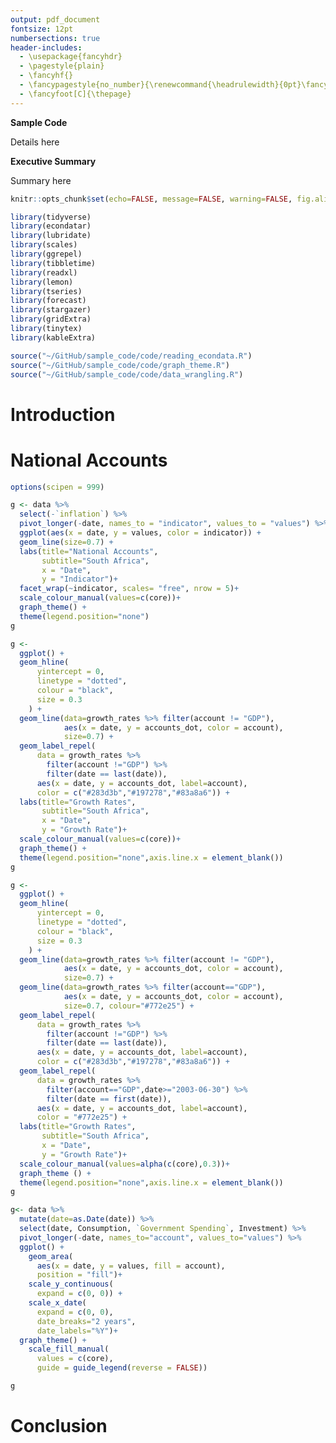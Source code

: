```yaml
---
output: pdf_document
fontsize: 12pt
numbersections: true
header-includes:
  - \usepackage{fancyhdr}
  - \pagestyle{plain}
  - \fancyhf{}
  - \fancypagestyle{no_number}{\renewcommand{\headrulewidth}{0pt}\fancyhf{}\fancyfoot[C]{}}
  - \fancyfoot[C]{\thepage}
---
```


\small

```{=tex}

\begin{flushright}

\href{mailto:namatulich@sun.ac.za}{namatulich@sun.ac.za}

\end{flushright}

```


\vspace{50pt}

\large

**Sample Code** \newline

\normalsize

Details here 

\hrulefill

**Executive Summary**

Summary here \newline

\hrulefill

\thispagestyle{no_number}

\newpage

\pagenumbering{roman}

```{=tex}

\tableofcontents
```
\newpage

```{=tex}
\pagenumbering{arabic}
\pagestyle{plain}
```

```r

knitr::opts_chunk$set(echo=FALSE, message=FALSE, warning=FALSE, fig.align="center", fig.pos="H", digits=2)

```

```r

library(tidyverse)
library(econdatar)
library(lubridate)
library(scales)
library(ggrepel)
library(tibbletime)
library(readxl)
library(lemon) 
library(tseries)
library(forecast)
library(stargazer)
library(gridExtra)
library(tinytex)
library(kableExtra)

```

```r

source("~/GitHub/sample_code/code/reading_econdata.R")
source("~/GitHub/sample_code/code/graph_theme.R")
source("~/GitHub/sample_code/code/data_wrangling.R")

```


\newpage 


# Introduction


# National Accounts

```r

options(scipen = 999)

g <- data %>%
  select(-`inflation`) %>% 
  pivot_longer(-date, names_to = "indicator", values_to = "values") %>%
  ggplot(aes(x = date, y = values, color = indicator)) +
  geom_line(size=0.7) +
  labs(title="National Accounts", 
       subtitle="South Africa",
       x = "Date",
       y = "Indicator")+
  facet_wrap(~indicator, scales= "free", nrow = 5)+
  scale_colour_manual(values=c(core))+
  graph_theme() +
  theme(legend.position="none")
g

```
```r


g <-
  ggplot() +
  geom_hline(
      yintercept = 0,
      linetype = "dotted",
      colour = "black",
      size = 0.3
    ) +
  geom_line(data=growth_rates %>% filter(account != "GDP"),
            aes(x = date, y = accounts_dot, color = account),
            size=0.7) +
  geom_label_repel(
      data = growth_rates %>% 
        filter(account !="GDP") %>% 
        filter(date == last(date)),
      aes(x = date, y = accounts_dot, label=account),
      color = c("#283d3b","#197278","#83a8a6")) +
  labs(title="Growth Rates", 
       subtitle="South Africa",
       x = "Date",
       y = "Growth Rate")+
  scale_colour_manual(values=c(core))+
  graph_theme() +
  theme(legend.position="none",axis.line.x = element_blank())
g

g <-
  ggplot() +
  geom_hline(
      yintercept = 0,
      linetype = "dotted",
      colour = "black",
      size = 0.3
    ) +
  geom_line(data=growth_rates %>% filter(account != "GDP"),
            aes(x = date, y = accounts_dot, color = account),
            size=0.7) +
  geom_line(data=growth_rates %>% filter(account=="GDP"),
            aes(x = date, y = accounts_dot, color = account),
            size=0.7, colour="#772e25") +
  geom_label_repel(
      data = growth_rates %>% 
        filter(account !="GDP") %>% 
        filter(date == last(date)),
      aes(x = date, y = accounts_dot, label=account),
      color = c("#283d3b","#197278","#83a8a6")) +
  geom_label_repel(
      data = growth_rates %>% 
        filter(account=="GDP",date>="2003-06-30") %>% 
        filter(date == first(date)),
      aes(x = date, y = accounts_dot, label=account),
      color = "#772e25") +
  labs(title="Growth Rates", 
       subtitle="South Africa",
       x = "Date",
       y = "Growth Rate")+
  scale_colour_manual(values=alpha(c(core),0.3))+
  graph_theme () +
  theme(legend.position="none",axis.line.x = element_blank())
g

```
```r


g<- data %>% 
  mutate(date=as.Date(date)) %>% 
  select(date, Consumption, `Government Spending`, Investment) %>% 
  pivot_longer(-date, names_to="account", values_to="values") %>% 
  ggplot() +
    geom_area(
      aes(x = date, y = values, fill = account),
      position = "fill")+
    scale_y_continuous(
      expand = c(0, 0)) + 
    scale_x_date(
      expand = c(0, 0),
      date_breaks="2 years", 
      date_labels="%Y")+
  graph_theme() +
    scale_fill_manual(
      values = c(core), 
      guide = guide_legend(reverse = FALSE))

g

```

\newpage

# Conclusion